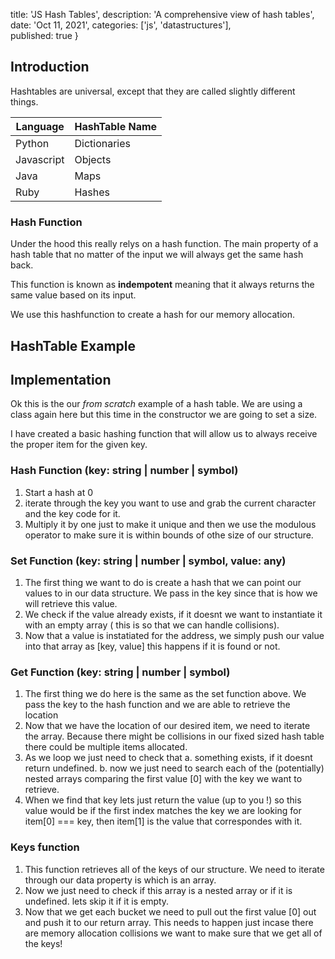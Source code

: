 
  title: 'JS Hash Tables',
  description: 'A comprehensive view of hash tables',
  date: 'Oct 11, 2021',
  categories: ['js', 'datastructures'],  
  published: true
}


<Section>

  <LeftSection size={4}>

  ## Introduction 

  Hashtables are universal, except that they are called slightly different things.

  | Language   | HashTable Name |
  | ---------- | -------------- |
  | Python     | Dictionaries   |
  | Javascript | Objects        |
  | Java       | Maps           |
  | Ruby       | Hashes         |

  ### Hash Function
  Under the hood this really relys on a hash function. The main property of a hash table that no matter of the 
  input we will always get the same hash back. 

  This function is known as **indempotent** meaning that it always returns the same value based on its input.

  We use this hashfunction to create a hash for our memory allocation. 
  

  </LeftSection>

  <RightSection size={8}>

  ## HashTable Example

  <Editor code={HashTable}/>
  
  </RightSection>

</Section>

<Section>

  <LeftSection size={4}>

  # Implementation

  Ok this is the our *from scratch* example of a hash table. 
  We are using a class again here but this time in the constructor we are going to set a size.

  I have created a basic hashing function that will allow us to always receive the proper item for the given key.

  ### Hash Function (key: string | number | symbol)
  1. Start a hash at 0
  2. iterate through the key you want to use and grab the current character and the key code for it.
  3. Multiply it by one just to make it unique and then we use the modulous operator to make sure it is within bounds of othe size of our structure.


  ### Set Function (key: string | number | symbol, value: any)
  1. The first thing we want to do is create a hash that we can point our values to in our data structure. We pass in the key since that is how we will retrieve this value.
  2. We check if the value already exists, if it doesnt we want to instantiate it with an empty array ( this is so that we can handle collisions).
  3. Now that a value is instatiated for the address, we simply push our value into that array as [key, value] this happens if it is found or not.


  ### Get Function (key: string | number | symbol)
  1. The first thing we do here is the same as the set function above. We pass the key to the hash function and we are able to retrieve the location
  2. Now that we have the location of our desired item, we need to iterate the array. Because there might be collisions in our fixed sized hash table there could be multiple items allocated.
  3. As we loop we just need to check that a. something exists, if it doesnt return undefined. b. now we just need to search each of the (potentially) nested arrays comparing the first value [0] with the key we want to retrieve.
  4. When we find that key lets just return the value (up to you !) so this value would be if the first index matches the key we are looking for item[0] === key, then item[1] is the value that correspondes with it.
  

  ### Keys function
  1. This function retrieves all of the keys of our structure. We need to iterate through our data property is which is an array.
  2. Now we just need to check if this array is a nested array or if it is undefined. lets skip it if it is empty.
  3. Now that we get each bucket we need to pull out the first value [0] out and push it to our return array. This needs to happen just incase there are memory allocation collisions we want to make sure that we get all of the keys!


  </LeftSection>

  <RightSection size={8}>
    <Editor code={Implementation} height={'1080px'} />

  </RightSection>

</Section>